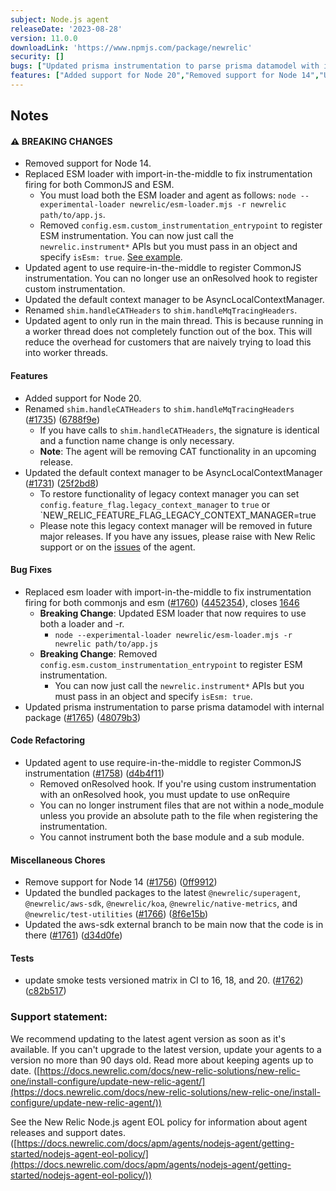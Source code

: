 ```yaml
---
subject: Node.js agent
releaseDate: '2023-08-28'
version: 11.0.0
downloadLink: 'https://www.npmjs.com/package/newrelic'
security: []
bugs: ["Updated prisma instrumentation to parse prisma datamodel with internal package.","Replaced ESM loader with import-in-the-middle to fix instrumentation firing for both CommonJS and ESM."]
features: ["Added support for Node 20","Removed support for Node 14","Updated the default context manager to be AsyncLocalContextManager.","Renamed shim.handleCATHeaders to shim.handleMqTracingHeaders"]
---
```


## Notes

#### ⚠ BREAKING CHANGES

* Removed support for Node 14.
* Replaced ESM loader with import-in-the-middle to fix instrumentation firing for both CommonJS and ESM.
  * You must load both the ESM loader and agent as follows: `node --experimental-loader newrelic/esm-loader.mjs -r newrelic path/to/app.js`.
  * Removed `config.esm.custom_instrumentation_entrypoint` to register ESM instrumentation. You can now just call the `newrelic.instrument*` APIs but you must pass in an object and specify `isEsm: true`. [See example](https://github.com/newrelic/newrelic-node-examples/blob/main/esm-app/custom-instrumentation/parse-json.js).
* Updated agent to use require-in-the-middle to register CommonJS instrumentation. You can no longer use an onResolved hook to register custom instrumentation.
* Updated the default context manager to be AsyncLocalContextManager.
* Renamed `shim.handleCATHeaders` to `shim.handleMqTracingHeaders`.
* Updated agent to only run in the main thread. This is because running in a worker thread does not completely function out of the box. This will reduce the overhead for customers that are naively trying to load this into worker threads.

#### Features

* Added support for Node 20.
* Renamed `shim.handleCATHeaders` to `shim.handleMqTracingHeaders` ([#1735](https://github.com/newrelic/node-newrelic/pull/1735)) ([6788f9e](https://github.com/newrelic/node-newrelic/commit/6788f9e9b7ffb92e06b342553135871e5918fe87))
  * If you have calls to `shim.handleCATHeaders`, the signature is identical and a function name change is only necessary.
  * **Note**: The agent will be removing CAT functionality in an upcoming release.
* Updated the default context manager to be AsyncLocalContextManager ([#1731](https://github.com/newrelic/node-newrelic/pull/1731)) ([25f2bd8](https://github.com/newrelic/node-newrelic/commit/25f2bd8f9502c0e96fbe45ff4f417e426d32eed8))
  * To restore functionality of legacy context manager you can set `config.feature_flag.legacy_context_manager` to `true` or \`NEW_RELIC_FEATURE_FLAG_LEGACY_CONTEXT_MANAGER=true
  * Please note this legacy context manager will be removed in future major releases. If you have any issues, please raise with New Relic support or on the [issues](https://github.com/newrelic/node-newrelic/issues) of the agent.

#### Bug Fixes

* Replaced esm loader with import-in-the-middle to fix instrumentation firing for both commonjs and esm ([#1760](https://github.com/newrelic/node-newrelic/pull/1760)) ([4452354](https://github.com/newrelic/node-newrelic/commit/4452354a567438b3830ef454ed0299df5a12eab4)), closes [1646](https://github.com/newrelic/node-newrelic/issues/1646)
  * **Breaking Change**: Updated ESM loader that now requires to use both a loader and -r.
    * `node --experimental-loader newrelic/esm-loader.mjs -r newrelic path/to/app.js`
  * **Breaking Change**: Removed `config.esm.custom_instrumentation_entrypoint` to register ESM instrumentation.
    * You can now just call the `newrelic.instrument*` APIs but you must pass in an object and specify `isEsm: true`.
* Updated prisma instrumentation to parse prisma datamodel with internal package ([#1765](https://github.com/newrelic/node-newrelic/pull/1765)) ([48079b3](https://github.com/newrelic/node-newrelic/commit/48079b30332ef44b175443478dbe572fc4031ce7))

#### Code Refactoring

* Updated agent to use require-in-the-middle to register CommonJS instrumentation ([#1758](https://github.com/newrelic/node-newrelic/pull/1758)) ([d4b4f11](https://github.com/newrelic/node-newrelic/commit/d4b4f1177267dfc2e9e9216afe90180964fff823))
  * Removed onResolved hook. If you're using custom instrumentation with an onResolved hook, you must update to use onRequire
  * You can no longer instrument files that are not within a node_module unless you provide an absolute path to the file when registering the instrumentation.
  * You cannot instrument both the base module and a sub module.

#### Miscellaneous Chores

* Remove support for Node 14 ([#1756](https://github.com/newrelic/node-newrelic/pull/1756)) ([0ff9912](https://github.com/newrelic/node-newrelic/commit/0ff9912cd581599f22e12bedf7625b974b9332b3))
* Updated the bundled packages to the latest `@newrelic/superagent`, `@newrelic/aws-sdk`, `@newrelic/koa`, `@newrelic/native-metrics`, and `@newrelic/test-utilities` ([#1766](https://github.com/newrelic/node-newrelic/pull/1766)) ([8f6e15b](https://github.com/newrelic/node-newrelic/commit/8f6e15b89054ee81bfe30a065f4e6c4cacd073b2))
* Updated the aws-sdk external branch to be main now that the code is in there ([#1761](https://github.com/newrelic/node-newrelic/pull/1761)) ([d34d0fe](https://github.com/newrelic/node-newrelic/commit/d34d0fe3c99dc2dbc40799dace5a2a6ebdc8e19f))

#### Tests

* update smoke tests versioned matrix in CI to 16, 18, and 20. ([#1762](https://github.com/newrelic/node-newrelic/pull/1762)) ([c82b517](https://github.com/newrelic/node-newrelic/commit/c82b517abbb34b7505ebeafbd9b5be837167ca33))

### Support statement:

We recommend updating to the latest agent version as soon as it's available. If you can't upgrade to the latest version, update your agents to a version no more than 90 days old. Read more about keeping agents up to date. ([https://docs.newrelic.com/docs/new-relic-solutions/new-relic-one/install-configure/update-new-relic-agent/](https://docs.newrelic.com/docs/new-relic-solutions/new-relic-one/install-configure/update-new-relic-agent/))

See the New Relic Node.js agent EOL policy for information about agent releases and support dates. ([https://docs.newrelic.com/docs/apm/agents/nodejs-agent/getting-started/nodejs-agent-eol-policy/](https://docs.newrelic.com/docs/apm/agents/nodejs-agent/getting-started/nodejs-agent-eol-policy/))
